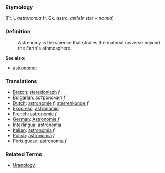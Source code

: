 ===Etymology===

[Fr. L ''astronomia'' fr. Gk. ''astro'', ''ast[e]r'' star + ''nomia'']

===Definition===
:Astronomy is the science that studies the material universe beyond the Earth's athmosphere.

'''See also:'''
*[[astronomer]]

=== Translations ===
*[[Breton]]: [[steredoniezh]] ''f''
*[[Bulgarian]]: [[астрономия]] ''f''
*[[Dutch]]: [[astronomie]] ''f'', [[sterrenkunde]] ''f''
*[[Ekspreso]]: [[astronomio]]
*[[French]]: [[astronomie]] ''f''
*[[German]]: [[Astronomie]] ''f''
*[[Interlingua]]: [[astronomia]]
*[[Italian]]: [[astronomia]] ''f''
*[[Polish]]: [[astronomia]] ''f''
*[[Portuguese]]: [[astronomia]] ''f''

===Related Terms===
*[[Uranology]]
